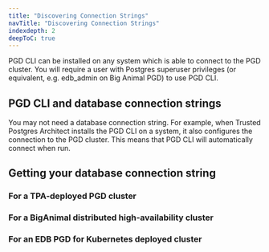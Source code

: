 ```yaml
---
title: "Discovering Connection Strings"
navTitle: "Discovering Connection Strings"
indexdepth: 2
deepToC: true
---
```


PGD CLI can be installed on any system which is able to connect to the PGD cluster. You will require a user with Postgres superuser privileges (or equivalent, e.g. edb_admin on Big Animal PGD) to use PGD CLI.

## PGD CLI and database connection strings

You may not need a database connection string. For example, when Trusted Postgres Architect installs the PGD CLI on a system, it also configures the connection to the PGD cluster. This means that PGD CLI will automatically connect when run. 

## Getting your database connection string


### For a TPA-deployed PGD cluster



### For a BigAnimal distributed high-availability cluster



### For an EDB PGD for Kubernetes deployed cluster


